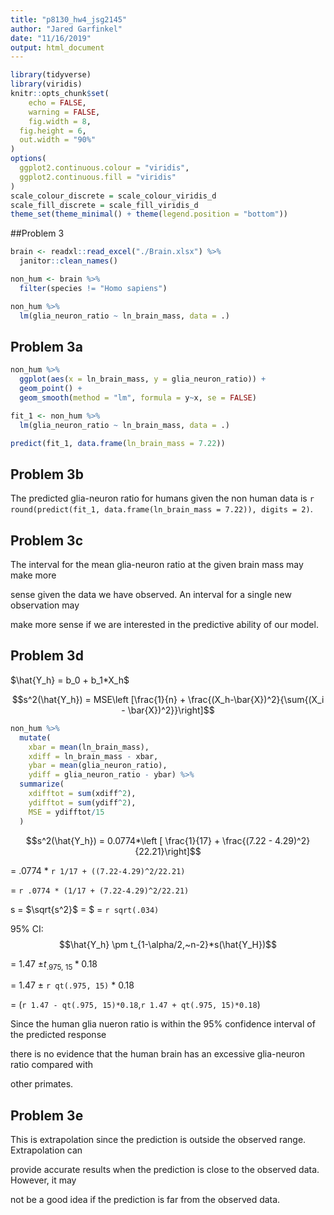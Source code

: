 ```yaml
---
title: "p8130_hw4_jsg2145"
author: "Jared Garfinkel"
date: "11/16/2019"
output: html_document
---
```


```r
library(tidyverse)
library(viridis)
knitr::opts_chunk$set(
	echo = FALSE,
	warning = FALSE,
	fig.width = 8, 
  fig.height = 6,
  out.width = "90%"
)
options(
  ggplot2.continuous.colour = "viridis",
  ggplot2.continuous.fill = "viridis"
)
scale_colour_discrete = scale_colour_viridis_d
scale_fill_discrete = scale_fill_viridis_d
theme_set(theme_minimal() + theme(legend.position = "bottom"))
```

##Problem 3

```r
brain <- readxl::read_excel("./Brain.xlsx") %>% 
  janitor::clean_names()
```

```r
non_hum <- brain %>% 
  filter(species != "Homo sapiens")
```

```r
non_hum %>% 
  lm(glia_neuron_ratio ~ ln_brain_mass, data = .)
```

## Problem 3a

```r
non_hum %>% 
  ggplot(aes(x = ln_brain_mass, y = glia_neuron_ratio)) +
  geom_point() +
  geom_smooth(method = "lm", formula = y~x, se = FALSE)
```

```r
fit_1 <- non_hum %>% 
  lm(glia_neuron_ratio ~ ln_brain_mass, data = .)
```

```r
predict(fit_1, data.frame(ln_brain_mass = 7.22))
```
## Problem 3b

The predicted glia-neuron ratio for humans given the non human data is `r round(predict(fit_1, data.frame(ln_brain_mass = 7.22)), digits = 2)`.

## Problem 3c

The interval for the mean glia-neuron ratio at the given brain mass may make more 

sense given the data we have observed. An interval for a single new observation may

make more sense if we are interested in the predictive ability of our model.

## Problem 3d

$\hat{Y_h} = b_0 + b_1*X_h$

$$s^2(\hat{Y_h}) = MSE\left [\frac{1}{n} + \frac{(X_h-\bar{X})^2}{\sum{(X_i - \bar{X})^2}}\right]$$

```r
non_hum %>% 
  mutate(
    xbar = mean(ln_brain_mass),
    xdiff = ln_brain_mass - xbar,
    ybar = mean(glia_neuron_ratio),
    ydiff = glia_neuron_ratio - ybar) %>% 
  summarize(
    xdifftot = sum(xdiff^2),
    ydifftot = sum(ydiff^2),
    MSE = ydifftot/15
  )
```


$$s^2(\hat{Y_h}) = 0.0774*\left [ \frac{1}{17} + \frac{(7.22 - 4.29)^2}{22.21}\right]$$

= .0774 * `r 1/17 + ((7.22-4.29)^2/22.21)`

= `r .0774 * (1/17 + (7.22-4.29)^2/22.21)`

s = $\sqrt{s^2}$ = $\sqrt{.034} = `r sqrt(.034)`

95% CI: $$\hat{Y_h} \pm t_{1-\alpha/2,~n-2}*s(\hat{Y_H})$$

= 1.47 $\pm t_{.975,~15}*0.18$

= 1.47 $\pm$ `r qt(.975, 15)` * 0.18

= (`r 1.47 - qt(.975, 15)*0.18`,`r 1.47 + qt(.975, 15)*0.18`)

Since the human glia nueron ratio is within the 95% confidence interval of the predicted response

there is no evidence that the human brain has an excessive glia-neuron ratio compared with

other primates.

## Problem 3e

This is extrapolation since the prediction is outside the observed range. Extrapolation can 

provide accurate results when the prediction is close to the observed data. However, it may 

not be a good idea if the prediction is far from the observed data.
